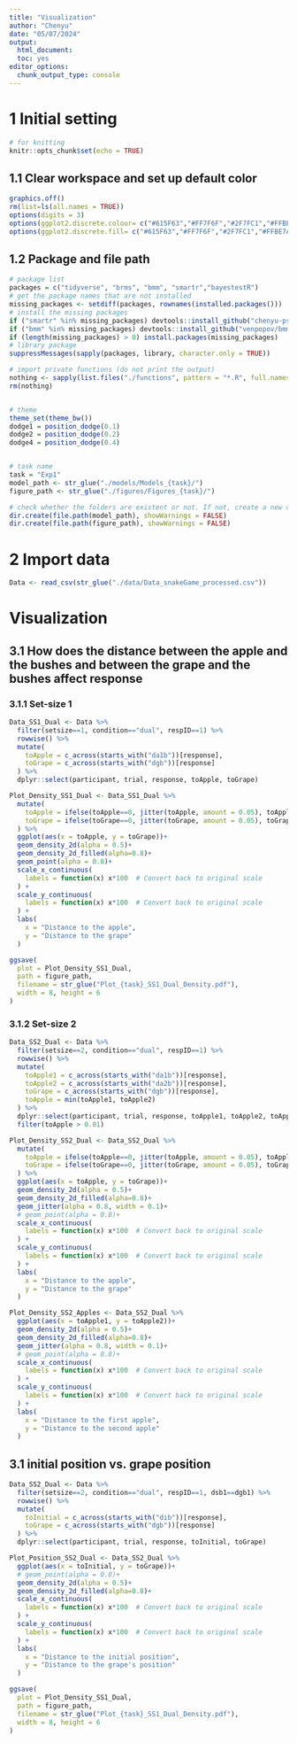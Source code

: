 ```yaml
---
title: "Visualization"
author: "Chenyu"
date: "05/07/2024"
output:
  html_document:
  toc: yes
editor_options: 
  chunk_output_type: console
---
```


# 1 Initial setting
```r

# for knitting
knitr::opts_chunk$set(echo = TRUE)
```

## 1.1 Clear workspace and set up default color
```r
graphics.off()
rm(list=ls(all.names = TRUE))
options(digits = 3)
options(ggplot2.discrete.colour= c("#615F63","#FF7F6F","#2F7FC1","#FFBE7A"))
options(ggplot2.discrete.fill= c("#615F63","#FF7F6F","#2F7FC1","#FFBE7A"))

```

## 1.2 Package and file path
```r

# package list
packages = c("tidyverse", "brms", "bmm", "smartr","bayestestR")
# get the package names that are not installed
missing_packages <- setdiff(packages, rownames(installed.packages()))
# install the missing packages
if ("smartr" %in% missing_packages) devtools::install_github("chenyu-psy/smartr@develop")
if ("bmm" %in% missing_packages) devtools::install_github("venpopov/bmm")
if (length(missing_packages) > 0) install.packages(missing_packages)
# library package
suppressMessages(sapply(packages, library, character.only = TRUE))

# import private functions (do not print the output)
nothing <- sapply(list.files("./functions", pattern = "*.R", full.names = TRUE), source)
rm(nothing)


# theme
theme_set(theme_bw())
dodge1 = position_dodge(0.1)
dodge2 = position_dodge(0.2)
dodge4 = position_dodge(0.4)


# task name
task = "Exp1"
model_path <- str_glue("./models/Models_{task}/")
figure_path <- str_glue("./figures/Figures_{task}/")

# check whether the folders are existent or not. If not, create a new one
dir.create(file.path(model_path), showWarnings = FALSE)
dir.create(file.path(figure_path), showWarnings = FALSE)
```

# 2 Import data

```r

Data <- read_csv(str_glue("./data/Data_snakeGame_processed.csv"))

```

# Visualization

## 3.1 How does the distance between the apple and the bushes and between the grape and the bushes affect response

### 3.1.1 Set-size 1
```r

Data_SS1_Dual <- Data %>% 
  filter(setsize==1, condition=="dual", respID==1) %>%
  rowwise() %>%
  mutate(
    toApple = c_across(starts_with("da1b"))[response],
    toGrape = c_across(starts_with("dgb"))[response]
  ) %>% 
  dplyr::select(participant, trial, response, toApple, toGrape)

Plot_Density_SS1_Dual <- Data_SS1_Dual %>% 
  mutate(
    toApple = ifelse(toApple==0, jitter(toApple, amount = 0.05), toApple), 
    toGrape = ifelse(toGrape==0, jitter(toGrape, amount = 0.05), toGrape),
  ) %>% 
  ggplot(aes(x = toApple, y = toGrape))+
  geom_density_2d(alpha = 0.5)+
  geom_density_2d_filled(alpha=0.8)+
  geom_point(alpha = 0.8)+
  scale_x_continuous(
    labels = function(x) x*100  # Convert back to original scale
  ) +
  scale_y_continuous(
    labels = function(x) x*100  # Convert back to original scale
  ) +
  labs(
    x = "Distance to the apple",
    y = "Distance to the grape"
  )

ggsave(
  plot = Plot_Density_SS1_Dual,
  path = figure_path,
  filename = str_glue("Plot_{task}_SS1_Dual_Density.pdf"),
  width = 8, height = 6
)

```

### 3.1.2 Set-size 2

```r

Data_SS2_Dual <- Data %>% 
  filter(setsize==2, condition=="dual", respID==1) %>%
  rowwise() %>%
  mutate(
    toApple1 = c_across(starts_with("da1b"))[response],
    toApple2 = c_across(starts_with("da2b"))[response],
    toGrape = c_across(starts_with("dgb"))[response],
    toApple = min(toApple1, toApple2)
  ) %>% 
  dplyr::select(participant, trial, response, toApple1, toApple2, toApple, toGrape) %>% 
  filter(toApple > 0.01)

Plot_Density_SS2_Dual <- Data_SS2_Dual %>% 
  mutate(
    toApple = ifelse(toApple==0, jitter(toApple, amount = 0.05), toApple), 
    toGrape = ifelse(toGrape==0, jitter(toGrape, amount = 0.05), toGrape),
  ) %>% 
  ggplot(aes(x = toApple, y = toGrape))+
  geom_density_2d(alpha = 0.5)+
  geom_density_2d_filled(alpha=0.8)+
  geom_jitter(alpha = 0.8, width = 0.1)+
  # geom_point(alpha = 0.8)+
  scale_x_continuous(
    labels = function(x) x*100  # Convert back to original scale
  ) +
  scale_y_continuous(
    labels = function(x) x*100  # Convert back to original scale
  ) +
  labs(
    x = "Distance to the apple",
    y = "Distance to the grape"
  )

Plot_Density_SS2_Apples <- Data_SS2_Dual %>% 
  ggplot(aes(x = toApple1, y = toApple2))+
  geom_density_2d(alpha = 0.5)+
  geom_density_2d_filled(alpha=0.8)+
  geom_jitter(alpha = 0.8, width = 0.1)+
  # geom_point(alpha = 0.8)+
  scale_x_continuous(
    labels = function(x) x*100  # Convert back to original scale
  ) +
  scale_y_continuous(
    labels = function(x) x*100  # Convert back to original scale
  ) +
  labs(
    x = "Distance to the first apple",
    y = "Distance to the second apple"
  )


```


## 3.1 initial position vs. grape position

```r

Data_SS2_Dual <- Data %>% 
  filter(setsize==2, condition=="dual", respID==1, dsb1==dgb1) %>%
  rowwise() %>%
  mutate(
    toInitial = c_across(starts_with("dib"))[response],
    toGrape = c_across(starts_with("dgb"))[response]
  ) %>% 
  dplyr::select(participant, trial, response, toInitial, toGrape)

Plot_Position_SS2_Dual <- Data_SS2_Dual %>% 
  ggplot(aes(x = toInitial, y = toGrape))+
  # geom_point(alpha = 0.8)+
  geom_density_2d(alpha = 0.5)+
  geom_density_2d_filled(alpha=0.8)+
  scale_x_continuous(
    labels = function(x) x*100  # Convert back to original scale
  ) +
  scale_y_continuous(
    labels = function(x) x*100  # Convert back to original scale
  ) +
  labs(
    x = "Distance to the initial position",
    y = "Distance to the grape's position"
  )

ggsave(
  plot = Plot_Density_SS1_Dual,
  path = figure_path,
  filename = str_glue("Plot_{task}_SS1_Dual_Density.pdf"),
  width = 8, height = 6
)

```

